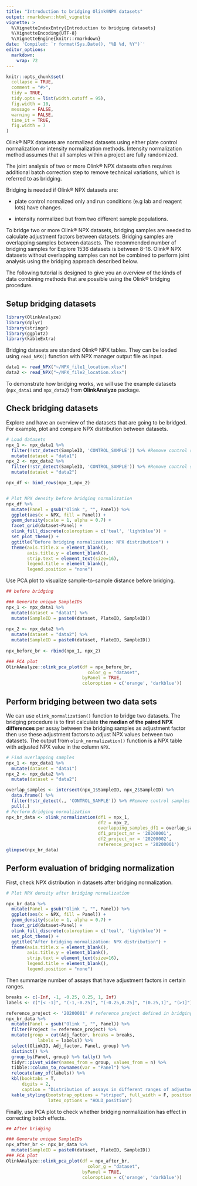 ```yaml
---
title: "Introduction to bridging Olink®NPX datasets"
output: rmarkdown::html_vignette
vignette: >
  %\VignetteIndexEntry{Introduction to bridging datasets}
  %\VignetteEncoding{UTF-8}
  %\VignetteEngine{knitr::rmarkdown}
date: 'Compiled: `r format(Sys.Date(), "%B %d, %Y")`'
editor_options: 
  markdown: 
    wrap: 72
---
```


```r
knitr::opts_chunk$set(
  collapse = TRUE,
  comment = "#>",
  tidy = TRUE,
  tidy.opts = list(width.cutoff = 95),
  fig.width = 10,
  message = FALSE,
  warning = FALSE,
  time_it = TRUE,
  fig.width = 7
)
```


Olink® NPX datasets are normalized datasets using either plate control
normalization or intensity normalization methods. Intensity
normalization method assumes that all samples within a project are fully
randomized.

The joint analysis of two or more Olink® NPX datasets often requires
additional batch correction step to remove technical variations, which
is referred to as bridging.

Bridging is needed if Olink® NPX datasets are:

-   plate control normalized only and run conditions (e.g lab and
    reagent lots) have changes.

-   intensity normalized but from two different sample populations.

To bridge two or more Olink® NPX datasets, bridging samples are needed
to calculate adjustment factors between datasets. Bridging samples are 
overlapping samples between datasets. The recommended number
of bridging samples for Explore 1536 datasets is between 8-16. Olink® 
NPX datasets without overlapping samples can not be combined to perform 
joint analysis using the bridging approach described below.

The following tutorial is designed to give you an overview of the kinds
of data combining methods that are possible using the Olink® bridging
procedure.

## Setup bridging datasets

```r
library(OlinkAnalyze)
library(dplyr)
library(stringr)
library(ggplot2)
library(kableExtra)
```

Bridging datasets are standard Olink® NPX tables. They can be loaded using 
`read_NPX()` function with NPX manager output file as input.

```r
data1 <- read_NPX("~/NPX_file1_location.xlsx")
data2 <- read_NPX("~/NPX_file2_location.xlsx")
```  

To demonstrate how bridging works, we will use the example datasets
(`npx_data1` and `npx_data2`) from **OlinkAnalyze** package.

## Check bridging datasets

Explore and have an overview of the datasets that are going to be bridged. For 
example, plot and compare NPX distribution between datasets.

```r
# Load datasets
npx_1 <- npx_data1 %>% 
  filter(!str_detect(SampleID, 'CONTROL_SAMPLE')) %>% #Remove control samples
  mutate(dataset = "data1")
npx_2 <- npx_data2 %>% 
  filter(!str_detect(SampleID, 'CONTROL_SAMPLE')) %>% #Remove control samples
  mutate(dataset = "data2")

npx_df <- bind_rows(npx_1,npx_2)


# Plot NPX density before bridging normalization
npx_df %>% 
  mutate(Panel = gsub("Olink ", "", Panel)) %>% 
  ggplot(aes(x = NPX, fill = Panel)) +
  geom_density(scale = 1, alpha = 0.7) + 
  facet_grid(dataset~Panel) +
  olink_fill_discrete(coloroption = c('teal', 'lightblue')) +
  set_plot_theme() + 
  ggtitle("Before bridging normalization: NPX distribution") +
  theme(axis.title.x = element_blank(),
        axis.title.y = element_blank(),
        strip.text = element_text(size=16),
        legend.title = element_blank(),
        legend.position = "none")
```  

Use PCA plot to visualize sample-to-sample distance before bridging.

```r
## before bridging

### Generate unique SampleIDs
npx_1 <- npx_data1 %>% 
  mutate(dataset = "data1") %>% 
  mutate(SampleID = paste0(dataset, PlateID, SampleID))
  
npx_2 <- npx_data2 %>% 
  mutate(dataset = "data2") %>% 
  mutate(SampleID = paste0(dataset, PlateID, SampleID))
             
npx_before_br <- rbind(npx_1, npx_2)

### PCA plot
OlinkAnalyze::olink_pca_plot(df = npx_before_br,
                               color_g = "dataset", 
                             byPanel = TRUE, 
                             coloroption = c('orange', 'darkblue')) 

```



## Perform bridging between two data sets

We can use `olink_normalization()` function to bridge two datasets. The bridging 
procedure is to first calculate **the median of the paired NPX differences** per
assay between the bridging samples as adjustment factor then use these adjustment 
factors to adjust NPX values between two datasets. The output from 
`olink_normalization()` function is a NPX table with adjusted NPX value in the 
column `NPX`.

```r
# Find overlapping samples
npx_1 <- npx_data1 %>% 
  mutate(dataset = "data1")
npx_2 <- npx_data2 %>% 
  mutate(dataset = "data2")

overlap_samples <- intersect(npx_1$SampleID, npx_2$SampleID) %>% 
  data.frame() %>% 
  filter(!str_detect(., 'CONTROL_SAMPLE')) %>% #Remove control samples
  pull(.)
# Perform Bridging normalization
npx_br_data <- olink_normalization(df1 = npx_1, 
                                   df2 = npx_2, 
                                   overlapping_samples_df1 = overlap_samples,
                                   df1_project_nr = '20200001',
                                   df2_project_nr = '20200002',
                                   reference_project = '20200001')
glimpse(npx_br_data)

```

## Perform evaluation of bridging normalization


First, check NPX distribution in datasets after bridging normalization.

```r
# Plot NPX density after bridging normalization

npx_br_data %>% 
  mutate(Panel = gsub("Olink ", "", Panel)) %>% 
  ggplot(aes(x = NPX, fill = Panel)) +
  geom_density(scale = 1, alpha = 0.7) + 
  facet_grid(dataset~Panel) +
  olink_fill_discrete(coloroption = c('teal', 'lightblue')) +
  set_plot_theme() + 
  ggtitle("After bridging normalization: NPX distribution") +
  theme(axis.title.x = element_blank(),
        axis.title.y = element_blank(),
        strip.text = element_text(size=16),
        legend.title = element_blank(),
        legend.position = "none")

``` 

Then summarize number of assays that have adjustment factors in certain ranges.

```r
breaks <- c(-Inf, -1, -0.25, 0.25, 1, Inf)
labels <- c("[< -1]", "(-1,-0.25]", "(-0.25,0.25]", "(0.25,1]", "(>1]")

reference_project <- '20200001' # reference project defined in bridging normalization
npx_br_data %>% 
  mutate(Panel = gsub("Olink ", "", Panel)) %>% 
  filter(Project != reference_project) %>% 
  mutate(group = cut(Adj_factor, breaks = breaks, 
            labels = labels)) %>% 
  select(OlinkID, Adj_factor, Panel, group) %>% 
  distinct() %>% 
  group_by(Panel, group) %>% tally() %>% 
  tidyr::pivot_wider(names_from = group, values_from = n) %>% 
  tibble::column_to_rownames(var = "Panel") %>% 
  relocate(any_of(labels)) %>% 
  kbl(booktabs = T,
      digits = 2,
      caption = "Distribution of assays in different ranges of adjustment factors") %>%
  kable_styling(bootstrap_options = "striped", full_width = F, position = "center",
                latex_options = "HOLD_position")

``` 


Finally, use PCA plot to check whether bridging normalization has effect in correcting batch effects.


```r
## After bridging

### Generate unique SampleIDs
npx_after_br <- npx_br_data %>% 
  mutate(SampleID = paste0(dataset, PlateID, SampleID))
### PCA plot
OlinkAnalyze::olink_pca_plot(df = npx_after_br,
                               color_g = "dataset", 
                             byPanel = TRUE, 
                             coloroption = c('orange', 'darkblue')) 
```

